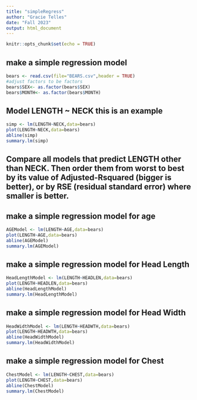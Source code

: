 ```yaml
---
title: "simpleRegress"
author: "Gracie Telles"
date: "Fall 2023"
output: html_document
---
```


```r
knitr::opts_chunk$set(echo = TRUE)
```

## make a simple regression model

```r
bears <- read.csv(file="BEARS.csv",header = TRUE)
#adjust factors to be factors
bears$SEX<- as.factor(bears$SEX)
bears$MONTH<- as.factor(bears$MONTH)
```

## Model LENGTH ~ NECK  this is an example  

```r
simp <- lm(LENGTH~NECK,data=bears)
plot(LENGTH~NECK,data=bears)
abline(simp)
summary.lm(simp)
```


## Compare all models that predict LENGTH other than NECK. Then order them from worst to best by its value of Adjusted-Rsquared (bigger is better), or by RSE (residual standard error) where smaller is better. 

## make a simple regression model for age

```r
AGEModel <- lm(LENGTH~AGE,data=bears)
plot(LENGTH~AGE,data=bears)
abline(AGEModel)
summary.lm(AGEModel)
```


## make a simple regression model for Head Length

```r
HeadLengthModel <- lm(LENGTH~HEADLEN,data=bears)
plot(LENGTH~HEADLEN,data=bears)
abline(HeadLengthModel)
summary.lm(HeadLengthModel)
```

## make a simple regression model for Head Width

```r
HeadWidthModel <- lm(LENGTH~HEADWTH,data=bears)
plot(LENGTH~HEADWTH,data=bears)
abline(HeadWidthModel)
summary.lm(HeadWidthModel)
```

## make a simple regression model for Chest

```r
ChestModel <- lm(LENGTH~CHEST,data=bears)
plot(LENGTH~CHEST,data=bears)
abline(ChestModel)
summary.lm(ChestModel)
```


